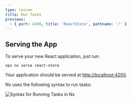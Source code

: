 ```yaml
---
type: lesson
title: Run Tasks
previews:
  - { port: 4200, title: 'ReactStore', pathname: '/' }
---
```


## Serving the App


<VideoLink link="https://youtu.be/gc4N7kxiA50?t=120"></VideoLink>

To serve your new React application, just run:

```shell
npx nx serve react-store
```

Your application should be served at [http://localhost:4200](http://localhost:4200).

Nx uses the following syntax to run tasks:

![Syntax for Running Tasks in Nx](/documentation/shared/images/run-target-syntax.svg)
